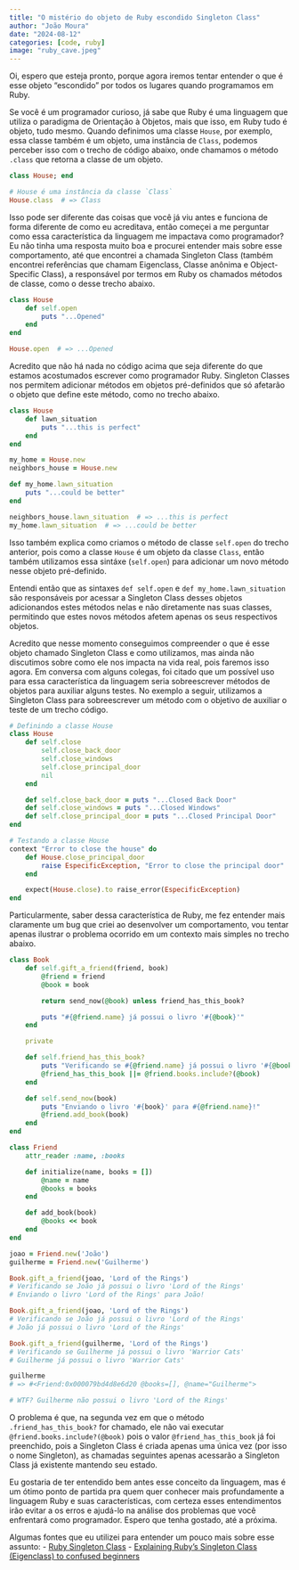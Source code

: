 ```yaml
---
title: "O mistério do objeto de Ruby escondido Singleton Class"
author: "João Moura"
date: "2024-08-12"
categories: [code, ruby]
image: "ruby_cave.jpeg"
---
```


Oi, espero que esteja pronto, porque agora iremos tentar entender o que é esse objeto "escondido" por todos os lugares quando programamos em Ruby.

Se você é um programador curioso, já sabe que Ruby é uma linguagem que utiliza o paradigma de Orientação à Objetos, mais que isso, em Ruby tudo é objeto, tudo mesmo. Quando definimos uma classe `House`, por exemplo, essa classe também é um objeto, uma instância de `Class`, podemos perceber isso com o trecho de código abaixo, onde chamamos o método `.class` que retorna a classe de um objeto.
```ruby
class House; end

# House é uma instância da classe `Class`
House.class  # => Class
```

Isso pode ser diferente das coisas que você já viu antes e funciona de forma diferente de como eu acreditava, então começei a me perguntar como essa característica da linguagem me impactava como programador? Eu não tinha uma resposta muito boa e procurei entender mais sobre esse comportamento, até que encontrei a chamada Singleton Class (também encontrei referências que chamam Eigenclass, Classe anônima e Object-Specific Class), a responsável por termos em Ruby os chamados métodos de classe, como o desse trecho abaixo. 
```ruby
class House
    def self.open
        puts "...Opened"
    end
end

House.open  # => ...Opened
```

Acredito que não há nada no código acima que seja diferente do que estamos acostumados escrever como programador Ruby. Singleton Classes nos permitem adicionar métodos em objetos pré-definidos que só afetarão o objeto que define este método, como no trecho abaixo. 
```ruby
class House
    def lawn_situation
        puts "...this is perfect"
    end
end

my_home = House.new
neighbors_house = House.new

def my_home.lawn_situation
    puts "...could be better"
end

neighbors_house.lawn_situation  # => ...this is perfect
my_home.lawn_situation  # => ...could be better
```

Isso também explica como criamos o método de classe `self.open` do trecho anterior, pois como a classe `House` é um objeto da classe `Class`, então também utilizamos essa sintáxe (`self.open`) para adicionar um novo método nesse objeto pré-definido.

Entendi então que as sintaxes `def self.open` e `def my_home.lawn_situation` são responsáveis por acessar a Singleton Class desses objetos adicionandos estes métodos nelas e não diretamente nas suas classes, permitindo que estes novos métodos afetem apenas os seus respectivos objetos. 

Acredito que nesse momento conseguimos compreender o que é esse objeto chamado Singleton Class e como utilizamos, mas ainda não discutimos sobre como ele nos impacta na vida real, pois faremos isso agora.
Em conversa com alguns colegas, foi citado que um possível uso para essa característica da linguagem seria sobreescrever métodos de objetos para auxiliar alguns testes. No exemplo a seguir, utilizamos a Singleton Class para sobreescrever um método com o objetivo de auxiliar o teste de um trecho código.
```ruby
# Definindo a classe House
class House
    def self.close
        self.close_back_door
        self.close_windows
        self.close_principal_door
        nil
    end

    def self.close_back_door = puts "...Closed Back Door"
    def self.close_windows = puts "...Closed Windows"
    def self.close_principal_door = puts "...Closed Principal Door"
end

# Testando a classe House
context "Error to close the house" do
    def House.close_principal_door
        raise EspecificException, "Error to close the principal door"
    end

    expect(House.close).to raise_error(EspecificException)
end
```

Particularmente, saber dessa característica de Ruby, me fez entender mais claramente um bug que criei ao desenvolver um comportamento, vou tentar apenas ilustrar o problema ocorrido em um contexto mais simples no trecho abaixo.
```ruby
class Book
    def self.gift_a_friend(friend, book)
        @friend = friend
        @book = book

        return send_now(@book) unless friend_has_this_book?

        puts "#{@friend.name} já possui o livro '#{@book}'"
    end

    private

    def self.friend_has_this_book?
        puts "Verificando se #{@friend.name} já possui o livro '#{@book}'"
        @friend_has_this_book ||= @friend.books.include?(@book)
    end

    def self.send_now(book)
        puts "Enviando o livro '#{book}' para #{@friend.name}!"
        @friend.add_book(book)
    end
end

class Friend
    attr_reader :name, :books

    def initialize(name, books = [])
        @name = name
        @books = books
    end

    def add_book(book)
        @books << book
    end
end

joao = Friend.new('João')
guilherme = Friend.new('Guilherme')

Book.gift_a_friend(joao, 'Lord of the Rings')
# Verificando se João já possui o livro 'Lord of the Rings'
# Enviando o livro 'Lord of the Rings' para João!

Book.gift_a_friend(joao, 'Lord of the Rings')
# Verificando se João já possui o livro 'Lord of the Rings'
# João já possui o livro 'Lord of the Rings'

Book.gift_a_friend(guilherme, 'Lord of the Rings')
# Verificando se Guilherme já possui o livro 'Warrior Cats'
# Guilherme já possui o livro 'Warrior Cats'

guilherme
# => #<Friend:0x000079bd4d8e6d20 @books=[], @name="Guilherme">

# WTF? Guilherme não possui o livro 'Lord of the Rings'
```

O problema é que, na segunda vez em que o método `.friend_has_this_book?` for chamado, ele não vai executar `@friend.books.include?(@book)` pois o valor `@friend_has_this_book` já foi preenchido, pois a Singleton Class é criada apenas uma única vez (por isso o nome Singleton), as chamadas seguintes apenas acessarão a Singleton Class já existente mantendo seu estado.

Eu gostaria de ter entendido bem antes esse conceito da linguagem, mas é um ótimo ponto de partida pra quem quer conhecer mais profundamente a linguagem Ruby e suas características, com certeza esses entendimentos irão evitar a os erros e ajudá-lo na análise dos problemas que você enfrentará como programador.
Espero que tenha gostado, até a próxima.

Algumas fontes que eu utilizei para entender um pouco mais sobre esse assunto:
- [Ruby Singleton Class](https://ruby-doc.org/core-2.7.1/doc/singleton.html)
- [Explaining Ruby's Singleton Class (Eigenclass) to confused beginners](https://suchdevblog.com/lessons/ExplainingRubySingletonClass.html#the-singleton-pattern)